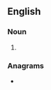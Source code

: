 ==English==

===Noun===
{{en-noun}}

# {{lb|en|British}} {{initialism of|en|{{w|Queen's Police Medal}}}}

===Anagrams===
* {{anagrams|en|a=mpq|PMQ}}